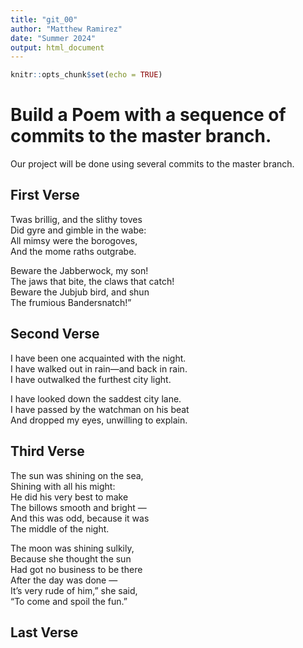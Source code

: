```yaml
---
title: "git_00"
author: "Matthew Ramirez"
date: "Summer 2024"
output: html_document
---
```


```r
knitr::opts_chunk$set(echo = TRUE)
```
# Build a Poem with a sequence of commits to the master branch.
Our project will be done using several commits to the master branch.
<!-- Do not modify or change any text in "!--" bracketed areas such as this --- these are instructions to
you, if you change any of this the git program will notice it and compromise your git merging strategy !-->

## First Verse 
<!--Put the first five lines of a poem by Lewis Carrol in this section!-->

Twas brillig, and the slithy toves  
      Did gyre and gimble in the wabe:  
All mimsy were the borogoves,  
      And the mome raths outgrabe.  
  
Beware the Jabberwock, my son!  
      The jaws that bite, the claws that catch!  
Beware the Jubjub bird, and shun  
      The frumious Bandersnatch!”  

## Second Verse
<!--Put the first five lines of a poem by Robert Frost here!-->

I have been one acquainted with the night.  
I have walked out in rain—and back in rain.  
I have outwalked the furthest city light.  
  
I have looked down the saddest city lane.  
I have passed by the watchman on his beat  
And dropped my eyes, unwilling to explain.  



## Third Verse
<!--Put the first two verses of The Walrus and the Carpenter here!-->

The sun was shining on the sea,  
      Shining with all his might:  
He did his very best to make  
      The billows smooth and bright —  
And this was odd, because it was  
      The middle of the night.  
  
The moon was shining sulkily,  
      Because she thought the sun  
Had got no business to be there  
      After the day was done —  
It's very rude of him," she said,  
      "To come and spoil the fun."  


## Last Verse
<!--Put a short poem of your choice 8-20 lines,here!-->


